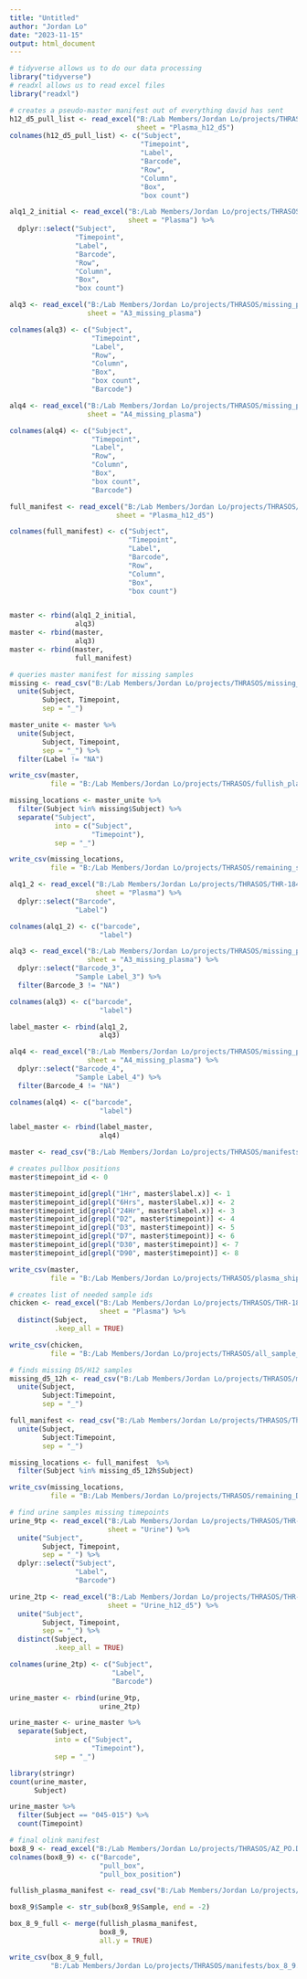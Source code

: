 ```yaml
---
title: "Untitled"
author: "Jordan Lo"
date: "2023-11-15"
output: html_document
---
```

```r
# tidyverse allows us to do our data processing
library("tidyverse")
# readxl allows us to read excel files
library("readxl")
```


```r
# creates a pseudo-master manifest out of everything david has sent
h12_d5_pull_list <- read_excel("B:/Lab Members/Jordan Lo/projects/THRASOS/THR-184 plasma and urine samples select h12 d5.xlsx",
                               sheet = "Plasma_h12_d5")
colnames(h12_d5_pull_list) <- c("Subject",
                                "Timepoint",
                                "Label",
                                "Barcode",
                                "Row",
                                "Column",
                                "Box",
                                "box count")

alq1_2_initial <- read_excel("B:/Lab Members/Jordan Lo/projects/THRASOS/THR-184 plasma and urine samples selected v2.xlsx",
                             sheet = "Plasma") %>%
  dplyr::select("Subject",
                "Timepoint",
                "Label",
                "Barcode",
                "Row",
                "Column",
                "Box",
                "box count")

alq3 <- read_excel("B:/Lab Members/Jordan Lo/projects/THRASOS/missing_plasma_A1_A2_A3_A4.xlsx",
                   sheet = "A3_missing_plasma")

colnames(alq3) <- c("Subject",
                    "Timepoint",
                    "Label",
                    "Row",
                    "Column",
                    "Box",
                    "box count",
                    "Barcode")

alq4 <- read_excel("B:/Lab Members/Jordan Lo/projects/THRASOS/missing_plasma_A1_A2_A3_A4.xlsx",
                   sheet = "A4_missing_plasma")

colnames(alq4) <- c("Subject",
                    "Timepoint",
                    "Label",
                    "Row",
                    "Column",
                    "Box",
                    "box count",
                    "Barcode")

full_manifest <- read_excel("B:/Lab Members/Jordan Lo/projects/THRASOS/THR-184 plasma and urine samples select h12 d5.xlsx",
                          sheet = "Plasma_h12_d5")

colnames(full_manifest) <- c("Subject",
                             "Timepoint",
                             "Label",
                             "Barcode",
                             "Row",
                             "Column",
                             "Box",
                             "box count")


master <- rbind(alq1_2_initial,
                alq3)
master <- rbind(master,
                alq3)
master <- rbind(master,
                full_manifest)

# queries master manifest for missing samples
missing <- read_csv("B:/Lab Members/Jordan Lo/projects/THRASOS/missing_plasma_final.csv") %>%
  unite(Subject,
        Subject, Timepoint,
        sep = "_")

master_unite <- master %>%
  unite(Subject,
        Subject, Timepoint,
        sep = "_") %>%
  filter(Label != "NA")

write_csv(master,
          file = "B:/Lab Members/Jordan Lo/projects/THRASOS/fullish_plasma_locations.csv")

missing_locations <- master_unite %>%
  filter(Subject %in% missing$Subject) %>%
  separate("Subject",
           into = c("Subject",
                    "Timepoint"),
           sep = "_")

write_csv(missing_locations,
          file = "B:/Lab Members/Jordan Lo/projects/THRASOS/remaining_samples_to_pull_EOD20231116.csv")
```

```r
alq1_2 <- read_excel("B:/Lab Members/Jordan Lo/projects/THRASOS/THR-184 plasma and urine samples selected v2.xlsx",
                     sheet = "Plasma") %>%
  dplyr::select("Barcode",
                "Label")

colnames(alq1_2) <- c("barcode",
                      "label")

alq3 <- read_excel("B:/Lab Members/Jordan Lo/projects/THRASOS/missing_plasma_A1_A2_A3_A4.xlsx",
                   sheet = "A3_missing_plasma") %>%
  dplyr::select("Barcode_3",
                "Sample Label_3") %>%
  filter(Barcode_3 != "NA")

colnames(alq3) <- c("barcode",
                      "label")

label_master <- rbind(alq1_2,
                      alq3)

alq4 <- read_excel("B:/Lab Members/Jordan Lo/projects/THRASOS/missing_plasma_A1_A2_A3_A4.xlsx",
                   sheet = "A4_missing_plasma") %>%
  dplyr::select("Barcode_4",
                "Sample Label_4") %>%
  filter(Barcode_4 != "NA")

colnames(alq4) <- c("barcode",
                      "label")

label_master <- rbind(label_master,
                      alq4)

master <- read_csv("B:/Lab Members/Jordan Lo/projects/THRASOS/manifests/plasma_shipping_manifest_hmc.csv")
```

```r
# creates pullbox positions
master$timepoint_id <- 0

master$timepoint_id[grepl("1Hr", master$label.x)] <- 1
master$timepoint_id[grepl("6Hrs", master$label.x)] <- 2
master$timepoint_id[grepl("24Hr", master$label.x)] <- 3
master$timepoint_id[grepl("D2", master$timepoint)] <- 4
master$timepoint_id[grepl("D3", master$timepoint)] <- 5
master$timepoint_id[grepl("D7", master$timepoint)] <- 6
master$timepoint_id[grepl("D30", master$timepoint)] <- 7
master$timepoint_id[grepl("D90", master$timepoint)] <- 8

write_csv(master,
          file = "B:/Lab Members/Jordan Lo/projects/THRASOS/plasma_shipping_manifest_V2.csv")
```

```r
# creates list of needed sample ids
chicken <- read_excel("B:/Lab Members/Jordan Lo/projects/THRASOS/THR-184 plasma and urine samples selected v2.xlsx",
                      sheet = "Plasma") %>%
  distinct(Subject,
           .keep_all = TRUE)

write_csv(chicken,
          file = "B:/Lab Members/Jordan Lo/projects/THRASOS/all_sample_ids.csv")
```

```r
# finds missing D5/H12 samples
missing_d5_12h <- read_csv("B:/Lab Members/Jordan Lo/projects/THRASOS/missing_plasma_final.csv") %>%
  unite(Subject,
        Subject:Timepoint,
        sep = "_")

full_manifest <- read_csv("B:/Lab Members/Jordan Lo/projects/THRASOS/Thrasos-184 plasma with location.csv") %>%
  unite(Subject,
        Subject:Timepoint,
        sep = "_")

missing_locations <- full_manifest  %>%
  filter(Subject %in% missing_d5_12h$Subject)

write_csv(missing_locations,
          file = "B:/Lab Members/Jordan Lo/projects/THRASOS/remaining_D5_12H.csv")
```

```r
# find urine samples missing timepoints
urine_9tp <- read_excel("B:/Lab Members/Jordan Lo/projects/THRASOS/THR-184 plasma and urine samples selected v2.xlsx",
                        sheet = "Urine") %>%
  unite("Subject",
        Subject, Timepoint,
        sep = "_") %>%
  dplyr::select("Subject",
                "Label",
                "Barcode")

urine_2tp <- read_excel("B:/Lab Members/Jordan Lo/projects/THRASOS/THR-184 plasma and urine samples select h12 d5.xlsx",
                        sheet = "Urine_h12_d5") %>%
  unite("Subject",
        Subject, Timepoint,
        sep = "_") %>%
  distinct(Subject,
           .keep_all = TRUE)

colnames(urine_2tp) <- c("Subject",
                         "Label",
                         "Barcode")

urine_master <- rbind(urine_9tp,
                      urine_2tp)

urine_master <- urine_master %>%
  separate(Subject,
           into = c("Subject",
                    "Timepoint"),
           sep = "_")

library(stringr)
count(urine_master, 
      Subject)

urine_master %>%
  filter(Subject == "045-015") %>%
  count(Timepoint)
```

```r
# final olink manifest
box8_9 <- read_excel("B:/Lab Members/Jordan Lo/projects/THRASOS/AZ_PO.D5 plasma.xlsx")
colnames(box8_9) <- c("Barcode",
                      "pull_box",
                      "pull_box_position")

fullish_plasma_manifest <- read_csv("B:/Lab Members/Jordan Lo/projects/THRASOS/fullish_plasma_locations.csv")

box8_9$Sample <- str_sub(box8_9$Sample, end = -2)

box_8_9_full <- merge(fullish_plasma_manifest,
                      box8_9,
                      all.y = TRUE)

write_csv(box_8_9_full,
          "B:/Lab Members/Jordan Lo/projects/THRASOS/manifests/box_8_9.csv")
```

